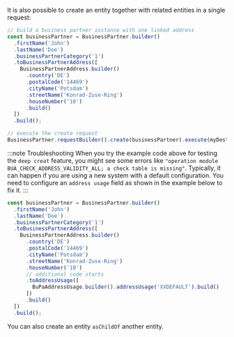 It is also possible to create an entity together with related entities in a single request:

```ts
// build a business partner instance with one linked address
const businessPartner = BusinessPartner.builder()
  .firstName('John')
  .lastName('Doe')
  .businessPartnerCategory('1')
  .toBusinessPartnerAddress([
    BusinessPartnerAddress.builder()
      .country('DE')
      .postalCode('14469')
      .cityName('Potsdam')
      .streetName('Konrad-Zuse-Ring')
      .houseNumber('10')
      .build()
  ])
  .build();

// execute the create request
BusinessPartner.requestBuilder().create(businessPartner).execute(myDestination);
```

:::note Troubleshooting
When you try the example code above for testing the `deep creat` feature, you might see some errors like `"operation module BUA_CHECK_ADDRESS_VALIDITY_ALL; a check table is missing"`.
Typically, it can happen if you are using a new system with a default configuration.
You need to configure an `address usage` field as shown in the example below to fix it.
:::

```ts
const businessPartner = BusinessPartner.builder()
  .firstName('John')
  .lastName('Doe')
  .businessPartnerCategory('1')
  .toBusinessPartnerAddress([
    BusinessPartnerAddress.builder()
      .country('DE')
      .postalCode('14469')
      .cityName('Potsdam')
      .streetName('Konrad-Zuse-Ring')
      .houseNumber('10')
      // additional code starts
      .toAddressUsage([
        BuPaAddressUsage.builder().addressUsage('XXDEFAULT').build()
      ])
      .build()
  ])
  .build();
```

You can also create an entity `asChildOf` another entity.
